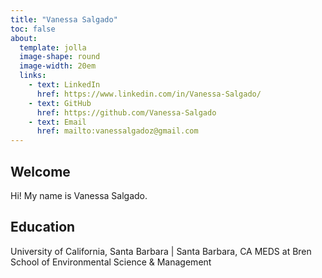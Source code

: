 ```yaml
---
title: "Vanessa Salgado"
toc: false
about: 
  template: jolla
  image-shape: round
  image-width: 20em
  links:
    - text: LinkedIn
      href: https://www.linkedin.com/in/Vanessa-Salgado/
    - text: GitHub
      href: https://github.com/Vanessa-Salgado
    - text: Email
      href: mailto:vanessalgadoz@gmail.com
---
```


:::{#hero-heading}


## Welcome

Hi! My name is Vanessa Salgado. 

## Education

University of California, Santa Barbara | Santa Barbara, CA
MEDS at Bren School of Environmental Science & Management 






:::

